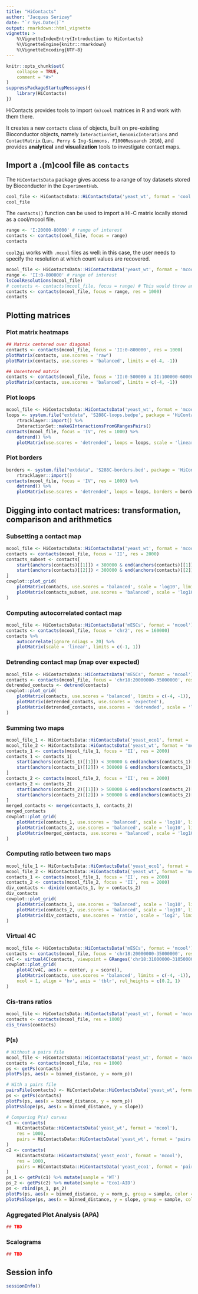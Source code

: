 ```yaml
---
title: "HiContacts"
author: "Jacques Serizay"
date: "`r Sys.Date()`"
output: rmarkdown::html_vignette
vignette: >
    %\VignetteIndexEntry{Introduction to HiContacts}
    %\VignetteEngine{knitr::rmarkdown}
    %\VignetteEncoding{UTF-8}
---
```


```r
knitr::opts_chunk$set(
    collapse = TRUE,
    comment = "#>"
)
suppressPackageStartupMessages({
    library(HiContacts)
})
```

HiContacts provides tools to import `(m)cool` matrices in R and work with 
them there. 

It creates a new `contacts` class of objects, built on pre-existing 
Bioconductor objects, namely `InteractionSet`, `GenomicInterations` 
and `ContactMatrix` (`Lun, Perry & Ing-Simmons, F1000Research 2016`), 
and provides **analytical** and **visualization** tools to investigate 
contact maps. 

## Import a .(m)cool file as `contacts`

The `HiContactsData` package gives access to a range of toy datasets stored 
by Bioconductor in the `ExperimentHub`. 

```r
cool_file <- HiContactsData::HiContactsData('yeast_wt', format = 'cool')
cool_file
```

The `contacts()` function can be used to import a Hi-C matrix locally stored 
as a cool/mcool file.  

```r
range <- 'I:20000-80000' # range of interest
contacts <- contacts(cool_file, focus = range)
contacts
```

`cool2gi` works with `.mcool` files as well: in this case, the user needs to 
specify the resolution at which count values are recovered. 

```r
mcool_file <- HiContactsData::HiContactsData('yeast_wt', format = 'mcool')
range <- 'II:0-800000' # range of interest
lsCoolResolutions(mcool_file)
# contacts <- contacts(mcool_file, focus = range) # This would throw an error!
contacts <- contacts(mcool_file, focus = range, res = 1000)
contacts
```

## Plotting matrices 

### Plot matrix heatmaps

```r
## Matrix centered over diagonal 
contacts <- contacts(mcool_file, focus = 'II:0-800000', res = 1000)
plotMatrix(contacts, use.scores = 'raw')
plotMatrix(contacts, use.scores = 'balanced', limits = c(-4, -1))

## Uncentered matrix
contacts <- contacts(mcool_file, focus = 'II:0-500000 x II:100000-600000', res = 1000)
plotMatrix(contacts, use.scores = 'balanced', limits = c(-4, -1))
```

### Plot loops

```r
mcool_file <- HiContactsData::HiContactsData('yeast_wt', format = 'mcool')
loops <- system.file("extdata", 'S288C-loops.bedpe', package = 'HiContacts') %>% 
    rtracklayer::import() %>% 
    InteractionSet::makeGInteractionsFromGRangesPairs()
contacts(mcool_file, focus = 'IV', res = 1000) %>% 
    detrend() %>% 
    plotMatrix(use.scores = 'detrended', loops = loops, scale = 'linear', limits = c(-2, 2))
```

### Plot borders

```r
borders <- system.file("extdata", 'S288C-borders.bed', package = 'HiContacts') %>% 
    rtracklayer::import()
contacts(mcool_file, focus = 'IV', res = 1000) %>% 
    detrend() %>% 
    plotMatrix(use.scores = 'detrended', loops = loops, borders = borders, scale = 'linear', limits = c(-2, 2))
```

## Digging into contact matrices: transformation, comparison and arithmetics

### Subsetting a contact map 

```r
mcool_file <- HiContactsData::HiContactsData('yeast_wt', format = 'mcool')
contacts <- contacts(mcool_file, focus = 'II', res = 2000)
contacts_subset <- contacts[
    start(anchors(contacts)[[1]]) < 300000 & end(anchors(contacts)[[1]]) < 300000 & 
    start(anchors(contacts)[[2]]) < 300000 & end(anchors(contacts)[[2]]) < 300000
]
cowplot::plot_grid(
    plotMatrix(contacts, use.scores = 'balanced', scale = 'log10', limits = c(-4, -1)),
    plotMatrix(contacts_subset, use.scores = 'balanced', scale = 'log10', limits = c(-4, -1))
)
```

### Computing autocorrelated contact map 

```r
mcool_file <- HiContactsData::HiContactsData('mESCs', format = 'mcool')
contacts <- contacts(mcool_file, focus = 'chr2', res = 160000)
contacts %>% 
    autocorrelate(ignore_ndiags = 20) %>% 
    plotMatrix(scale = 'linear', limits = c(-1, 1))
```

### Detrending contact map (map over expected)

```r
mcool_file <- HiContactsData::HiContactsData('mESCs', format = 'mcool')
contacts <- contacts(mcool_file, focus = 'chr18:20000000-35000000', res = 40000)
detrended_contacts <- detrend(contacts)
cowplot::plot_grid(
    plotMatrix(contacts, use.scores = 'balanced', limits = c(-4, -1)),
    plotMatrix(detrended_contacts, use.scores = 'expected'),
    plotMatrix(detrended_contacts, use.scores = 'detrended', scale = 'linear', limits = c(-3, 3))
)
```

### Summing two maps

```r
mcool_file_1 <- HiContactsData::HiContactsData('yeast_eco1', format = 'mcool')
mcool_file_2 <- HiContactsData::HiContactsData('yeast_wt', format = 'mcool')
contacts_1 <- contacts(mcool_file_1, focus = 'II', res = 2000)
contacts_1 <- contacts_1[
    start(anchors(contacts_1)[[1]]) < 300000 & end(anchors(contacts_1)[[1]]) < 300000 & 
    start(anchors(contacts_1)[[2]]) < 300000 & end(anchors(contacts_1)[[2]]) < 300000
]
contacts_2 <- contacts(mcool_file_2, focus = 'II', res = 2000)
contacts_2 <- contacts_2[
    start(anchors(contacts_2)[[1]]) > 500000 & end(anchors(contacts_2)[[1]]) > 500000 & 
    start(anchors(contacts_2)[[2]]) > 500000 & end(anchors(contacts_2)[[2]]) > 500000
]
merged_contacts <- merge(contacts_1, contacts_2) 
merged_contacts
cowplot::plot_grid(
    plotMatrix(contacts_1, use.scores = 'balanced', scale = 'log10', limits = c(-4, -1)),
    plotMatrix(contacts_2, use.scores = 'balanced', scale = 'log10', limits = c(-4, -1)),
    plotMatrix(merged_contacts, use.scores = 'balanced', scale = 'log10', limits = c(-4, -1))
)
```

### Computing ratio between two maps

```r
mcool_file_1 <- HiContactsData::HiContactsData('yeast_eco1', format = 'mcool')
mcool_file_2 <- HiContactsData::HiContactsData('yeast_wt', format = 'mcool')
contacts_1 <- contacts(mcool_file_1, focus = 'II', res = 2000)
contacts_2 <- contacts(mcool_file_2, focus = 'II', res = 2000)
div_contacts <- divide(contacts_1, by = contacts_2) 
div_contacts
cowplot::plot_grid(
    plotMatrix(contacts_1, use.scores = 'balanced', scale = 'log10', limits = c(-4, -1)),
    plotMatrix(contacts_2, use.scores = 'balanced', scale = 'log10', limits = c(-4, -1)),
    plotMatrix(div_contacts, use.scores = 'ratio', scale = 'log2', limits = c(-2, 2), cmap = bwr_colors)
)
```

### Virtual 4C

```r
mcool_file <- HiContactsData::HiContactsData('mESCs', format = 'mcool')
contacts <- contacts(mcool_file, focus = 'chr18:20000000-35000000', res = 40000)
v4C <- virtual4C(contacts, viewpoint = GRanges('chr18:31000000-31050000'))
cowplot::plot_grid(
    plot4C(v4C, aes(x = center, y = score)), 
    plotMatrix(contacts, use.scores = 'balanced', limits = c(-4, -1)), 
    ncol = 1, align = 'hv', axis = 'tblr', rel_heights = c(0.2, 1)
)
```

### Cis-trans ratios

```r
mcool_file <- HiContactsData::HiContactsData('yeast_wt', format = 'mcool')
contacts <- contacts(mcool_file, res = 1000)
cis_trans(contacts)
```

### P(s)

```r
# Without a pairs file
mcool_file <- HiContactsData::HiContactsData('yeast_wt', format = 'mcool')
contacts <- contacts(mcool_file, res = 1000)
ps <- getPs(contacts)
plotPs(ps, aes(x = binned_distance, y = norm_p))

# With a pairs file
pairsFile(contacts) <- HiContactsData::HiContactsData('yeast_wt', format = 'pairs.gz')
ps <- getPs(contacts)
plotPs(ps, aes(x = binned_distance, y = norm_p))
plotPsSlope(ps, aes(x = binned_distance, y = slope))

# Comparing P(s) curves
c1 <- contacts(
    HiContactsData::HiContactsData('yeast_wt', format = 'mcool'), 
    res = 1000, 
    pairs = HiContactsData::HiContactsData('yeast_wt', format = 'pairs.gz')
)
c2 <- contacts(
    HiContactsData::HiContactsData('yeast_eco1', format = 'mcool'), 
    res = 1000, 
    pairs = HiContactsData::HiContactsData('yeast_eco1', format = 'pairs.gz')
)
ps_1 <- getPs(c1) %>% mutate(sample = 'WT')
ps_2 <- getPs(c2) %>% mutate(sample = 'Eco1-AID')
ps <- rbind(ps_1, ps_2)
plotPs(ps, aes(x = binned_distance, y = norm_p, group = sample, color = sample))
plotPsSlope(ps, aes(x = binned_distance, y = slope, group = sample, color = sample))
```

### Aggregated Plot Analysis (APA)

```r
## TBD
```

### Scalograms

```r
## TBD
```

## Session info

```r
sessionInfo()
```
